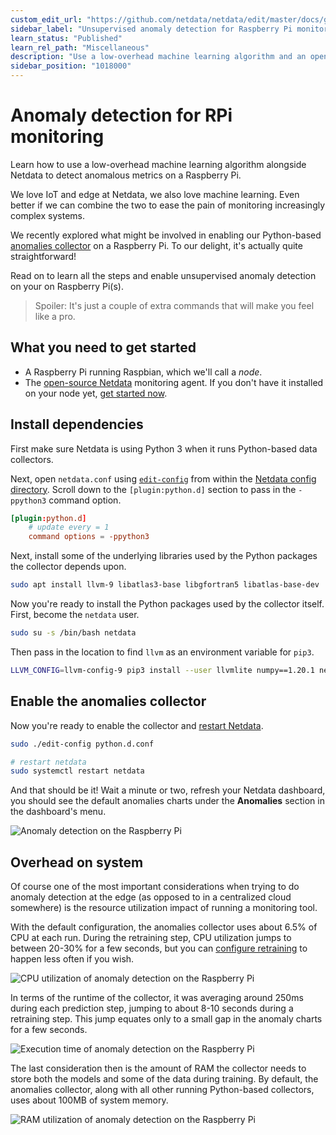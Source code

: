 ```yaml
---
custom_edit_url: "https://github.com/netdata/netdata/edit/master/docs/guides/monitor/raspberry-pi-anomaly-detection.md"
sidebar_label: "Unsupervised anomaly detection for Raspberry Pi monitoring"
learn_status: "Published"
learn_rel_path: "Miscellaneous"
description: "Use a low-overhead machine learning algorithm and an open-source monitoring tool to detect anomalous metrics on a Raspberry Pi."
sidebar_position: "1018000"
---
```

# Anomaly detection for RPi monitoring

Learn how to use a low-overhead machine learning algorithm alongside Netdata to detect anomalous metrics on a Raspberry Pi.

We love IoT and edge at Netdata, we also love machine learning. Even better if we can combine the two to ease the pain
of monitoring increasingly complex systems.

We recently explored what might be involved in enabling our Python-based [anomalies
collector](/docs/data-collection/monitor-anything/Any%20Application%20-%20Generic%20Collectors/Anomalies) on a Raspberry Pi. To our delight, it's actually quite
straightforward! 

Read on to learn all the steps and enable unsupervised anomaly detection on your on Raspberry Pi(s).

> Spoiler: It's just a couple of extra commands that will make you feel like a pro.

## What you need to get started

- A Raspberry Pi running Raspbian, which we'll call a _node_.
- The [open-source Netdata](https://github.com/netdata/netdata) monitoring agent. If you don't have it installed on your
  node yet, [get started now](/docs/getting-started/install-netdata).

## Install dependencies

First make sure Netdata is using Python 3 when it runs Python-based data collectors. 

Next, open `netdata.conf` using [`edit-config`](/docs/getting-started/manage-and-configure/configuration#use-edit-config-to-edit-configuration-files)
from within the [Netdata config directory](/docs/getting-started/manage-and-configure/configuration#the-netdata-config-directory). Scroll down to the
`[plugin:python.d]` section to pass in the `-ppython3` command option. 

```conf
[plugin:python.d]
    # update every = 1
    command options = -ppython3
```

Next, install some of the underlying libraries used by the Python packages the collector depends upon.

```bash
sudo apt install llvm-9 libatlas3-base libgfortran5 libatlas-base-dev
```

Now you're ready to install the Python packages used by the collector itself. First, become the `netdata` user.

```bash
sudo su -s /bin/bash netdata
```

Then pass in the location to find `llvm` as an environment variable for `pip3`.

```bash
LLVM_CONFIG=llvm-config-9 pip3 install --user llvmlite numpy==1.20.1 netdata-pandas==0.0.38 numba==0.50.1 scikit-learn==0.23.2 pyod==0.8.3
```

## Enable the anomalies collector

Now you're ready to enable the collector and [restart Netdata](/docs/getting-started/manage-and-configure/start-stop-or-restart-the-netdata-agent).

```bash
sudo ./edit-config python.d.conf

# restart netdata
sudo systemctl restart netdata
```

And that should be it! Wait a minute or two, refresh your Netdata dashboard, you should see the default anomalies
charts under the **Anomalies** section in the dashboard's menu.

![Anomaly detection on the Raspberry
Pi](https://user-images.githubusercontent.com/1153921/110149717-9d749c00-7d9b-11eb-853c-e041a36f0a41.png)

## Overhead on system

Of course one of the most important considerations when trying to do anomaly detection at the edge (as opposed to in a
centralized cloud somewhere) is the resource utilization impact of running a monitoring tool.

With the default configuration, the anomalies collector uses about 6.5% of CPU at each run. During the retraining step,
CPU utilization jumps to between 20-30% for a few seconds, but you can [configure
retraining](/docs/data-collection/monitor-anything/Any%20Application%20-%20Generic%20Collectors/Anomalies#configuration) to happen less often if you wish.

![CPU utilization of anomaly detection on the Raspberry
Pi](https://user-images.githubusercontent.com/1153921/110149718-9d749c00-7d9b-11eb-9af8-46e2032cd1d0.png)

In terms of the runtime of the collector, it was averaging around 250ms during each prediction step, jumping to about
8-10 seconds during a retraining step. This jump equates only to a small gap in the anomaly charts for a few seconds.

![Execution time of anomaly detection on the Raspberry
Pi](https://user-images.githubusercontent.com/1153921/110149715-9cdc0580-7d9b-11eb-826d-faf6f620621a.png)

The last consideration then is the amount of RAM the collector needs to store both the models and some of the data
during training. By default, the anomalies collector, along with all other running Python-based collectors, uses about
100MB of system memory.

![RAM utilization of anomaly detection on the Raspberry
Pi](https://user-images.githubusercontent.com/1153921/110149720-9e0d3280-7d9b-11eb-883d-b1d4d9b9b5e1.png)


